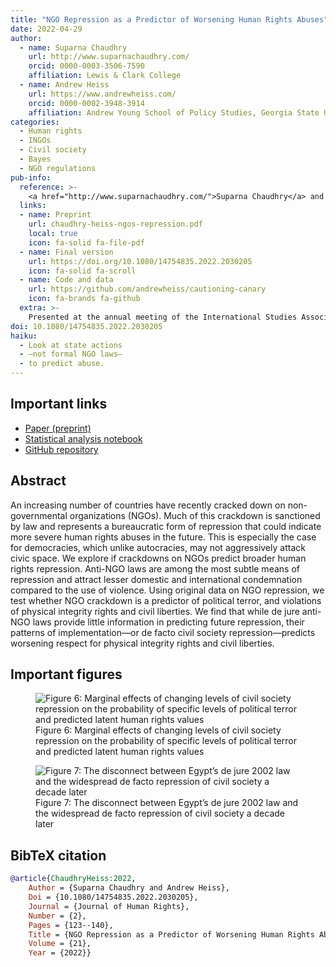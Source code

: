 ```yaml
---
title: "NGO Repression as a Predictor of Worsening Human Rights Abuses"
date: 2022-04-29
author:
  - name: Suparna Chaudhry
    url: http://www.suparnachaudhry.com/
    orcid: 0000-0003-3506-7590
    affiliation: Lewis & Clark College
  - name: Andrew Heiss
    url: https://www.andrewheiss.com/
    orcid: 0000-0002-3948-3914
    affiliation: Andrew Young School of Policy Studies, Georgia State University
categories:
  - Human rights
  - INGOs
  - Civil society
  - Bayes
  - NGO regulations
pub-info:
  reference: >-
    <a href="http://www.suparnachaudhry.com/">Suparna Chaudhry</a> and <strong>Andrew Heiss</strong>, “NGO Repression as a Predictor of Worsening Human Rights Abuses,” <em>Journal of Human Rights</em>, 21, no. 2 (2022): 123–140, doi: <a href="https://doi.org/10.1080/14754835.2022.2030205"><code>10.1080/14754835.2022.2030205</code></a>
  links:
  - name: Preprint
    url: chaudhry-heiss-ngos-repression.pdf
    local: true
    icon: fa-solid fa-file-pdf
  - name: Final version
    url: https://doi.org/10.1080/14754835.2022.2030205
    icon: fa-solid fa-scroll
  - name: Code and data
    url: https://github.com/andrewheiss/cautioning-canary
    icon: fa-brands fa-github
  extra: >-
    Presented at the annual meeting of the International Studies Association (ISA), online, April 2021; and at the "Human Rights on the Edge: The Future of International Human Rights Law and Practice" workshop at Arizona State University, online, April 29, 2021
doi: 10.1080/14754835.2022.2030205
haiku:
  - Look at state actions
  - —not formal NGO laws—
  - to predict abuse.
---
```


## Important links

- [Paper (preprint)](chaudhry-heiss-ngos-repression.pdf)
- [Statistical analysis notebook](https://stats.andrewheiss.com/cautioning-canary/)
- [GitHub repository](https://github.com/andrewheiss/cautioning-canary)


## Abstract

An increasing number of countries have recently cracked down on non-governmental organizations (NGOs). Much of this crackdown is sanctioned by law and represents a bureaucratic form of repression that could indicate more severe human rights abuses in the future. This is especially the case for democracies, which unlike autocracies, may not aggressively attack civic space. We explore if crackdowns on NGOs predict broader human rights repression. Anti-NGO laws are among the most subtle means of repression and attract lesser domestic and international condemnation compared to the use of violence. Using original data on NGO repression, we test whether NGO crackdown is a predictor of political terror, and violations of physical integrity rights and civil liberties. We find that while de jure anti-NGO laws provide little information in predicting future repression, their patterns of implementation—or de facto civil society repression—predicts worsening respect for physical integrity rights and civil liberties.


## Important figures

![Figure 6: Marginal effects of changing levels of civil society repression on the probability of specific levels of political terror and predicted latent human rights values](plot-mfx-e2ab.png)

![Figure 7: The disconnect between Egypt’s de jure 2002 law and the widespread de facto repression of civil society a decade later](plot-egypt-cs.png)


## BibTeX citation

```bibtex
@article{ChaudhryHeiss:2022,
    Author = {Suparna Chaudhry and Andrew Heiss},
    Doi = {10.1080/14754835.2022.2030205},
    Journal = {Journal of Human Rights},
    Number = {2},
    Pages = {123--140},
    Title = {NGO Repression as a Predictor of Worsening Human Rights Abuses},
    Volume = {21},
    Year = {2022}}
```
